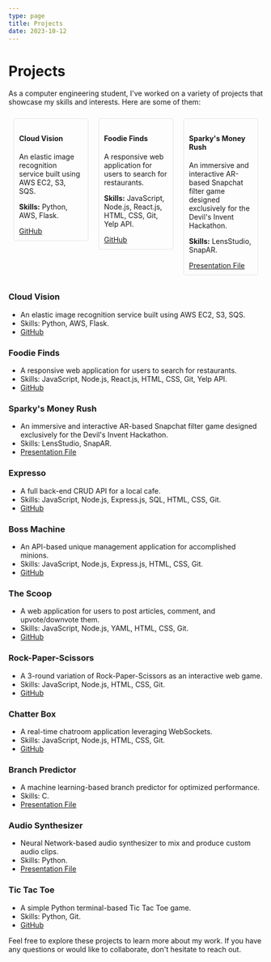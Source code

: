 ```yaml
---
type: page
title: Projects
date: 2023-10-12
---
```


# Projects

As a computer engineering student, I've worked on a variety of projects that showcase my skills and interests. Here are some of them:

<div style="display: flex; flex-wrap: wrap;">

  <div style="flex: 1; margin: 10px;">
    <div style="border: 1px solid #e3e3e3; padding: 10px; border-radius: 5px;">
      <h4>Cloud Vision</h4>
      <p>An elastic image recognition service built using AWS EC2, S3, SQS.</p>
      <p><b>Skills:</b> Python, AWS, Flask.</p>
      <a href="your-github-link" target="_blank">GitHub</a>
    </div>
  </div>

  <div style="flex: 1; margin: 10px;">
    <div style="border: 1px solid #e3e3e3; padding: 10px; border-radius: 5px;">
      <h4>Foodie Finds</h4>
      <p>A responsive web application for users to search for restaurants.</p>
      <p><b>Skills:</b> JavaScript, Node.js, React.js, HTML, CSS, Git, Yelp API.</p>
      <a href="https://github.com/sreeharsha-rav/react-apps/tree/main/foodie_finds" target="_blank">GitHub</a>
    </div>
  </div>

  <div style="flex: 1; margin: 10px;">
    <div style="border: 1px solid #e3e3e3; padding: 10px; border-radius: 5px;">
      <h4>Sparky's Money Rush</h4>
      <p>An immersive and interactive AR-based Snapchat filter game designed exclusively for the Devil's Invent Hackathon.</p>
      <p><b>Skills:</b> LensStudio, SnapAR.</p>
      <a href="https://drive.google.com/file/d/1PNd5a5Cod6yhtPHMyuim235B0oRBNcVP/view?usp=drive_link" target="_blank">Presentation File</a>
    </div>
  </div>

  <!-- Add more projects in the same format -->

</div>

### Cloud Vision
- An elastic image recognition service built using AWS EC2, S3, SQS.
- Skills: Python, AWS, Flask.
- [GitHub](your-github-link)

### Foodie Finds
- A responsive web application for users to search for restaurants.
- Skills: JavaScript, Node.js, React.js, HTML, CSS, Git, Yelp API.
- [GitHub](https://github.com/sreeharsha-rav/react-apps/tree/main/foodie_finds)

### Sparky's Money Rush
- An immersive and interactive AR-based Snapchat filter game designed exclusively for the Devil's Invent Hackathon.
- Skills: LensStudio, SnapAR.
- [Presentation File](https://drive.google.com/file/d/1PNd5a5Cod6yhtPHMyuim235B0oRBNcVP/view?usp=drive_link)

### Expresso
- A full back-end CRUD API for a local cafe.
- Skills: JavaScript, Node.js, Express.js, SQL, HTML, CSS, Git.
- [GitHub](https://github.com/sreeharsha-rav/javascript_projects/tree/main/expresso)

### Boss Machine
- An API-based unique management application for accomplished minions.
- Skills: JavaScript, Node.js, Express.js, HTML, CSS, Git.
- [GitHub](https://github.com/sreeharsha-rav/javascript_projects/tree/main/boss_machine)

### The Scoop
- A web application for users to post articles, comment, and upvote/downvote them.
- Skills: JavaScript, Node.js, YAML, HTML, CSS, Git.
- [GitHub](https://github.com/sreeharsha-rav/javascript_projects/tree/main/the_scoop)

### Rock-Paper-Scissors
- A 3-round variation of Rock-Paper-Scissors as an interactive web game.
- Skills: JavaScript, Node.js, HTML, CSS, Git.
- [GitHub](https://github.com/sreeharsha-rav/javascript_projects/tree/main/rps_x99)

### Chatter Box
- A real-time chatroom application leveraging WebSockets.
- Skills: JavaScript, Node.js, HTML, CSS, Git.
- [GitHub](https://github.com/sreeharsha-rav/chatter-box)

### Branch Predictor
- A machine learning-based branch predictor for optimized performance.
- Skills: C.
- [Presentation File](https://drive.google.com/file/d/16QSpOO0zC3UPM8t2_ZoT04LwgM6OYqEw/view?usp=drive_link)

### Audio Synthesizer
- Neural Network-based audio synthesizer to mix and produce custom audio clips.
- Skills: Python.
- [Presentation File](https://drive.google.com/file/d/1AgE_OfJ8G3XV_DNutRvzoiOpEvabR5SH/view?usp=drive_link)

### Tic Tac Toe
- A simple Python terminal-based Tic Tac Toe game.
- Skills: Python, Git.
- [GitHub](https://github.com/sreeharsha-rav/python_projects/tree/main/tic_tac_toe)

Feel free to explore these projects to learn more about my work. If you have any questions or would like to collaborate, don't hesitate to reach out.